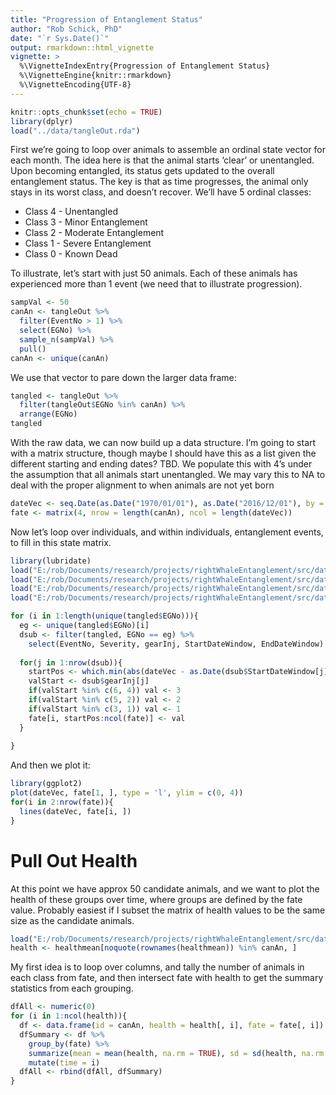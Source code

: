 ```yaml
---
title: "Progression of Entanglement Status"
author: "Rob Schick, PhD"
date: "`r Sys.Date()`"
output: rmarkdown::html_vignette
vignette: >
  %\VignetteIndexEntry{Progression of Entanglement Status}
  %\VignetteEngine{knitr::rmarkdown}
  %\VignetteEncoding{UTF-8}
---
```


```r
knitr::opts_chunk$set(echo = TRUE)
library(dplyr)
load("../data/tangleOut.rda")
```

First we're going to loop over animals to assemble an ordinal state vector for each month. The idea here is that the animal starts 'clear' or unentangled. Upon becoming entangled, its status gets updated to the overall entanglement status. The key is that as time progresses, the animal only stays in its worst class, and doesn't recover. We'll have 5 ordinal classes:

* Class 4 - Unentangled
* Class 3 - Minor Entanglement
* Class 2 - Moderate Entanglement
* Class 1 - Severe Entanglement
* Class 0 - Known Dead

To illustrate, let's start with just 50 animals. Each of these animals has experienced more than 1 event (we need that to illustrate progression).

```r
sampVal <- 50
canAn <- tangleOut %>% 
  filter(EventNo > 1) %>% 
  select(EGNo) %>% 
  sample_n(sampVal) %>% 
  pull()
canAn <- unique(canAn)
```


We use that vector to pare down the larger data frame:

```r
tangled <- tangleOut %>% 
  filter(tangleOut$EGNo %in% canAn) %>% 
  arrange(EGNo)
tangled
```

With the raw data, we can now build up a data structure. I'm going to start with a matrix structure, though maybe I should have this as a list given the different starting and ending dates? TBD. We populate this with 4's under the assumption that all animals start unentangled. We may vary this to NA to deal with the proper alignment to when animals are not yet born

```r
dateVec <- seq.Date(as.Date("1970/01/01"), as.Date("2016/12/01"), by = 'month')
fate <- matrix(4, nrow = length(canAn), ncol = length(dateVec))
```

Now let's loop over individuals, and within individuals, entanglement events, to fill in this state matrix.

```r
library(lubridate)
load("E:/rob/Documents/research/projects/rightWhaleEntanglement/src/data/firstSight.rda")
load("E:/rob/Documents/research/projects/rightWhaleEntanglement/src/data/lastSight.rda")
load("E:/rob/Documents/research/projects/rightWhaleEntanglement/src/data/ID.rda")
load("E:/rob/Documents/research/projects/rightWhaleEntanglement/src/data/entvec.rda")

for (i in 1:length(unique(tangled$EGNo))){
  eg <- unique(tangled$EGNo)[i]
  dsub <- filter(tangled, EGNo == eg) %>% 
    select(EventNo, Severity, gearInj, StartDateWindow, EndDateWindow)
  
  for(j in 1:nrow(dsub)){
    startPos <- which.min(abs(dateVec - as.Date(dsub$StartDateWindow[j])))
    valStart <- dsub$gearInj[j]
    if(valStart %in% c(6, 4)) val <- 3
    if(valStart %in% c(5, 2)) val <- 2
    if(valStart %in% c(3, 1)) val <- 1
    fate[i, startPos:ncol(fate)] <- val
  }
  
}
```

And then we plot it:

```r
library(ggplot2)
plot(dateVec, fate[1, ], type = 'l', ylim = c(0, 4))
for(i in 2:nrow(fate)){
  lines(dateVec, fate[i, ])
}
```

# Pull Out Health
At this point we have approx 50 candidate animals, and we want to plot the health of these groups over time, where groups are defined by the fate value. Probably easiest if I subset the matrix of health values to be the same size as the candidate animals.

```r
load("E:/rob/Documents/research/projects/rightWhaleEntanglement/src/data/healthmean.rda")
health <- healthmean[noquote(rownames(healthmean)) %in% canAn, ]
```

My first idea is to loop over columns, and tally the number of animals in each class from fate, and then intersect fate with health to get the summary statistics from each grouping.

```r
dfAll <- numeric(0)
for (i in 1:ncol(health)){
  df <- data.frame(id = canAn, health = health[, i], fate = fate[, i])
  dfSummary <- df %>% 
    group_by(fate) %>% 
    summarize(mean = mean(health, na.rm = TRUE), sd = sd(health, na.rm = TRUE)) %>% 
    mutate(time = i)
  dfAll <- rbind(dfAll, dfSummary)
}
```

